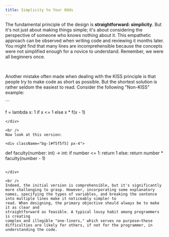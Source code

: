 ```yaml
---
title: Simplicity to Your Odds
---
```


The fundamental principle of the design is <b>straightforward: simplicity</b>. But it's not just about making things simple; it's about considering the perspective of someone who knows nothing about it. This empathetic approach can be observed when writing code and reviewing it months later. You might find that many lines are incomprehensible because the concepts were not simplified enough for a novice to understand. Remember, we were all beginners once.

<br />

Another mistake often made when dealing with the KISS principle is that people try to
make code as short as possible. But the shortest solution is rather seldom the easiest to read. Consider the following "Non-KISS" example:

<div className="bg-[#f5f5f5] px-4">
```

f = lambda x: 1 if x <= 1 else x \* f(x - 1)

```
</div>

<br />
Now look at this version:

<div className="bg-[#f5f5f5] px-4">

```

def faculty(number: int) -> int:
    if number <= 1:
        return 1
    else:
return number \* faculty(number - 1)

```

</div>

<br />
Indeed, the initial version is comprehensible, but it's significantly more challenging to grasp. However, incorporating some explanatory names, specifying the types of variables, and breaking the sentence into multiple lines make it noticeably simpler to
read. When designing, the primary objective should always be to make it as clear and
straightforward as feasible. A typical lousy habit among programmers is creating
complex and illegible "one-liners," which serves no purpose—these difficulties are likely for others, if not for the programmer, in understanding the code.
```
